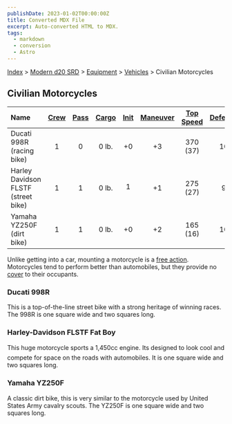 ```yaml
---
publishDate: 2023-01-02T00:00:00Z
title: Converted MDX File
excerpt: Auto-converted HTML to MDX.
tags:
  - markdown
  - conversion
  - Astro
---
```






[Index](-index) > [Modern d20 SRD](modern-d20-srd-index) > [Equipment](modern-d20-srd-equipment-index) > [Vehicles](modern-d20-srd-equipment-equipment-vehicles) > Civilian Motorcycles 




## Civilian Motorcycles


| Name | [Crew](modern-d20-srd-equipment-equipment-vehicles) | [Pass](modern-d20-srd-equipment-equipment-vehicles) | [Cargo](modern-d20-srd-equipment-equipment-vehicles) | [Init](modern-d20-srd-equipment-equipment-vehicles) | [Maneuver](modern-d20-srd-equipment-equipment-vehicles) | [Top Speed](modern-d20-srd-equipment-equipment-vehicles) | [Defense](modern-d20-srd-equipment-equipment-vehicles) | [Hardness](modern-d20-srd-equipment-equipment-vehicles) | [Hit Points](modern-d20-srd-equipment-equipment-vehicles) | [Size](modern-d20-srd-equipment-equipment-vehicles) | [Purchase DC](modern-d20-srd-equipment-equipment-vehicles) | [Restriction](modern-d20-srd-equipment-equipment-vehicles) |
| :------ | :-----------------------------------------------------: | :-----------------------------------------------------: | :------------------------------------------------------: | :-----------------------------------------------------: | :---------------------------------------------------------: | :----------------------------------------------------------: | :--------------------------------------------------------: | :---------------------------------------------------------: | :-----------------------------------------------------------: | :-----------------------------------------------------: | :------------------------------------------------------------: | ------------------------------------------------------------: |
| Ducati 998R (racing bike) | 1 | 0 | 0 lb. | +0 | +3 | 370 (37) | 10 | 5 | 18 | M | 27 | Lic (+1) |
| Harley Davidson FLSTF (street bike) | 1 | 1 | 0 lb. | 1 | +1 | 275 (27) | 9 | 5 | 22 | L | 26 | Lic (+1) |
| Yamaha YZ250F (dirt bike) | 1 | 1 | 0 lb. | +0 | +2 | 165 (16) | 10 | 5 | 18 | M | 23 | Lic (+1) |



Unlike getting into a car, mounting a motorcycle is a [free
  action](modern-d20-srd-combat-action-types). Motorcycles tend to perform better than automobiles, but they provide no [cover](modern-d20-srd-combat-cover) to their occupants.


### Ducati 998R


This is a top-of-the-line street bike with a strong heritage of winning races. The 998R is one square wide and two squares long.


### Harley-Davidson FLSTF Fat Boy


This huge motorcycle sports a 1,450cc engine. Its designed to look cool and compete for space on the roads with automobiles. It is one square wide and two squares long.


### Yamaha YZ250F


A classic dirt bike, this is very similar to the motorcycle used by United States Army cavalry scouts. The YZ250F is one square wide and two squares long.



